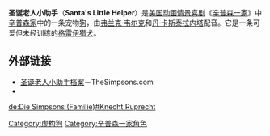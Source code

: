 {{noteTA
|G1=Simpsons
}}
{{Simpsons animal

| name       = 圣诞老人小助手
| image      = [[File:Santa's_Little_Helper.gif|220px]]
| gender     = 雄性
| color     = 棕色
| status     = 退役的[[格雷伊猎犬|格雷伊猎犬]]赛狗
| relatives  = 不知名的双胞胎兄弟<br/>25只后代
| appearance = “Simpsons Roasting on an Open Fire”
| voiceactor = [[弗兰克·韦尔克|弗兰克·韦尔克]]<br/>[[丹·卡斯泰拉内塔|丹·卡斯泰拉内塔]]
}}

'''圣诞老人小助手'''（'''Santa's Little Helper'''）是[[美国|美国]][[动画|动画]][[情景喜剧|情景喜剧]]《[[辛普森一家|辛普森一家]]》中[[辛普森家族|辛普森家]]中的一条宠物[[狗|狗]]，由[[弗兰克·韦尔克|弗兰克·韦尔克]]和[[丹·卡斯泰拉内塔|丹·卡斯泰拉内塔]]配音。它是一条可爱但未经训练的[[格雷伊猎犬|格雷伊猎犬]]。


== 外部链接 ==
*[https://web.archive.org/web/20040605005520/http://www.thesimpsons.com/bios/bios_family_santas.htm 圣诞老人小助手档案]－TheSimpsons.com
* {{imdb character|0028561}}

{{Simpsons characters}}
{{Simpsons-stub}}
[[Category:虚构狗|Category:虚构狗]]
[[Category:辛普森一家角色|Category:辛普森一家角色]]

[[de:Die_Simpsons_(Familie)#Knecht_Ruprecht|de:Die Simpsons (Familie)#Knecht Ruprecht]]